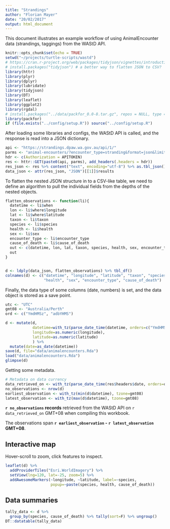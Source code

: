 ```yaml
---
title: "Strandings"
author: "Florian Mayer"
date: "20/02/2017"
output: html_document
---
```


This document illustrates an example workflow of using AnimalEncounter data 
(strandings, taggings) from the WAStD API.

```r
knitr::opts_chunk$set(echo = TRUE)
setwd("~/projects/turtle-scripts/wastd")
# https://cran.r-project.org/web/packages/tidyjson/vignettes/introduction-to-tidyjson.html
# install.packages("tidyjson") # a better way to flatten JSON to CSV?
library(httr)
library(plyr)
library(dplyr)
library(lubridate)
library(tidyjson)
library(DT)
library(leaflet)
library(ggplot2)
library(rgdal)
# install.packages("../data/packfor_0.0-8.tar.gz", repos = NULL, type = "source")
library(packfor)
if (file.exists("../config/setup.R")) source("../config/setup.R")
```

After loading some libraries and configs, the WAStD API is called, and the response
is read into a JSON dictionary.

```r
api <- "https://strandings.dpaw.wa.gov.au/api/1/"
parms <- "animal-encounters/?encounter_type=stranding&format=json&limit=5000"
hdr <- c(Authorization = APITOKEN)
res <- httr::GET(paste0(api, parms), add_headers(.headers = hdr))
res_json <- res %>% content("text", encoding="utf-8") %>% as.tbl_json()
data_json <- attr(res_json, "JSON")[[1]]$results
```

To flatten the nested JSON structure in to a CSV-like table, we need to define
an algorithm to pull the individual fields from the depths of the nested objects.

```r
flatten_observations <- function(li){
  datetime <- li$when
  lon <- li$where$longitude
  lat <- li$where$latitude
  taxon <- li$taxon
  species <- li$species
  health <- li$health
  sex <- li$sex
  encounter_type <- li$encounter_type
  cause_of_death <- li$cause_of_death
  out <- c(datetime, lon, lat, taxon, species, health, sex, encounter_type, cause_of_death)
  out
}


d <- ldply(data_json, flatten_observations) %>% tbl_df()
colnames(d) <- c("datetime", "longitude", "latitude", "taxon", "species",
                 "health", "sex", "encounter_type", "cause_of_death")
```

Finally, the data type of some columns (date, numbers) is set, and the data 
object is stored as a save point.

```r
utc <- "UTC"
gmt08 <- "Australia/Perth"
ord <- c("YmdHMSz", "adbYHMS")

d <- mutate(d,
            datetime=with_tz(parse_date_time(datetime, orders=c("YmdHMSz"), tz=utc), tzone=gmt08),
            longitude=as.numeric(longitude),
            latitude=as.numeric(latitude)
            ) %>%
  mutate(date=as_date(datetime))
save(d, file="data/animalencounters.Rda")
load("data/animalencounters.Rda")
glimpse(d)
```

Getting some metadata.

```r
# Metadata on data currency
data_retrieved_on <- with_tz(parse_date_time(res$headers$date, orders=ord, tz=utc), tzone=gmt08)
no_observations <- nrow(d)
earliest_observation <- with_tz(min(d$datetime), tzone=gmt08)
latest_observation <- with_tz(max(d$datetime), tzone=gmt08)
```

**`r no_observations` records** retrieved from the WAStD API on 
  `r data_retrieved_on` GMT+08 when compiling this workbook.

The observations span **`r earliest_observation` - `r latest_observation` GMT+08**.

## Interactive map
Hover-scroll to zoom, click features to inspect.
```r
leaflet(d) %>%
  addProviderTiles("Esri.WorldImagery") %>%
  setView(lng=120, lat=-25, zoom=5) %>%
  addAwesomeMarkers(~longitude, ~latitude, label=~species,
                    popup=~paste(species, health, cause_of_death))
```


## Data summaries

```r
tally_data <- d %>%
  group_by(species, cause_of_death) %>% tally(sort=F) %>% ungroup()
DT::datatable(tally_data)
```
